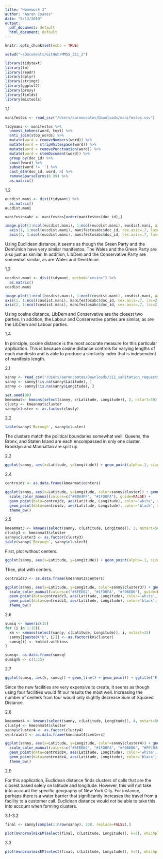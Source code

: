 ```yaml
---
title: "Homework 3"
author: "Aaron Coates"
date: "5/13/2019"
output:
  pdf_document: default
  html_document: default
---
```


```r
knitr::opts_chunk$set(echo = TRUE)
```

```r
setwd("~/Documents/GitHub/MMSS_311_2")

library(tidytext)
library(tm)
library(readr)
library(dplyr)
library(stringr)
library(ggplot2)
library(proxy)
library(fields)
library(mixtools)
```

1.1

```r
manifestos <- read_csv("/Users/aaroncoates/Downloads/manifestos.csv")

tidymani <- manifestos %>% 
  unnest_tokens(word, text) %>%
  anti_join(stop_words) %>%
  mutate(word = removeNumbers(word)) %>%
  mutate(word = stripWhitespace(word)) %>%
  mutate(word = removePunctuation(word)) %>%
  mutate(word = stemDocument(word)) %>%
  group_by(doc_id) %>%
  count(word) %>%
  subset(word != '') %>%
  cast_dtm(doc_id, word, n) %>%
  removeSparseTerms(0.99) %>%
  as.matrix()
```

1.2

```r
eucdist.mani <- dist(tidymani) %>%
  as.matrix()
eucdist.mani

manifestosabc <- manifestos[order(manifestos$doc_id),]
```
```r
image.plot(1:ncol(eucdist.mani), 1:ncol(eucdist.mani), eucdist.mani, axes=F, xlab="Party", ylab="Party")
  axis(1, 1:ncol(eucdist.mani), manifestosabc$doc_id, cex.axis=.7, las=2)
  axis(2, 1:ncol(eucdist.mani), manifestosabc$doc_id, cex.axis=.7, las=2)
```

Using Euclidean distance, it seems as though the Green Party and the DemUnion have very similar manifestos. The Wales and the Green Party are also just as similar. In addition, LibDem and the Conservative Party are somewhat similar, as are Wales and DemUnion.

1.3

```r
cosdist.mani <- dist(tidymani, method="cosine") %>%
  as.matrix()
cosdist.mani
```
```r
image.plot(1:ncol(cosdist.mani), 1:ncol(cosdist.mani), cosdist.mani, axes=F, xlab="Party", ylab="Party")
axis(1, 1:ncol(cosdist.mani), manifestosabc$doc_id, cex.axis=.7, las=2)
axis(2, 1:ncol(cosdist.mani), manifestosabc$doc_id, cex.axis=.7, las=2)
```

Using cosine distance, LibDem and Conservative are the closest two parties. In addition, the Labour and Conservative parties are similar, as are the LibDem and Labour parties.

1.4

In principle, cosine distance is the most accurate measure for this particular application. This is because cosine distance controls for varying lengths of each manifesto and is able to produce a similarity index that is independent of manifesto length.

2.1

```r
sanny <- read_csv("/Users/aaroncoates/Downloads/311_sanitation_requests_2019.csv")
sanny <- sanny[!is.na(sanny$Latitude), ]
sanny <- sanny[!is.na(sanny$Longitude), ]

set.seed(80)
kmeanmat<- kmeans(select(sanny, c(Latitude, Longitude)), 2, nstart=50)
clusty <- kmeanmat$cluster
sanny$cluster <- as.factor(clusty)
```

2.2

```r
table(sanny$`Borough`, sanny$cluster)
```
The clusters match the political boundaries somewhat well. Queens, the Bronx, and Staten Island are each encompassed in only one cluster. Brooklyn and Manhattan are split up.

2.3

```r
ggplot(sanny, aes(x=Latitude, y=Longitude)) + geom_point(alpha=.1, size=.5, col= sanny$cluster)
```

2.4

```r
centroidz <- as.data.frame(kmeanmat$centers)
```
```r
ggplot(sanny, aes(x=Latitude, y=Longitude, color=sanny$cluster)) + geom_point(alpha=.1, size=.5) + 
  scale_color_manual(values=c("#E0A4FF", "#1FD0FA"), guide=FALSE) +
  geom_point(data=centroidz, aes(Latitude, Longitude), color='white', size=5) +
  geom_point(data=centroidz, aes(Latitude, Longitude), color='black', size=4) +
  theme_bw()
```

2.5

```r
kmeanmat3 <- kmeans(select(sanny, c(Latitude, Longitude)), 3, nstart=50)
clusty3 <- kmeanmat3$cluster
sanny$cluster3 <- as.factor(clusty3)
table(sanny$`Borough`, sanny$cluster3)
```

First, plot without centers.

```r
ggplot(sanny, aes(x=Latitude, y=Longitude)) + geom_point(alpha=.1, size=.5, col= sanny$cluster3)
```

Then, plot with centers.

```r
centroidz3 <- as.data.frame(kmeanmat3$centers)
```
```r
ggplot(sanny, aes(x=Latitude, y=Longitude, color=sanny$cluster3)) + geom_point(alpha=.1, size=.5) + 
  scale_color_manual(values=c("#5FEE62", "#1FD0FA", "#F06ED6"), guide=FALSE) +
  geom_point(data=centroidz3, aes(Latitude, Longitude), color='white', size=4) +
  geom_point(data=centroidz3, aes(Latitude, Longitude), color='black', size=3) +
  theme_bw()
```

2.6

```r
sumsq <- numeric(15)
for (i in 1:15){
  km <- kmeans(select(sanny, c(Latitude, Longitude)), i, nstart=15)
  sanny[[paste0("k", i)]] <- as.factor(km$cluster)
  sumsq[i] <- km$tot.withinss
} 

sumsq<- as.data.frame(sumsq)
sumsq$k <- c(1:15)
```

2.7

```r
ggplot(sumsq, aes(k, sumsq)) + geom_line() + geom_point() + ggtitle("Elbow Plot") + xlab("Number of Clusters") + ylab("Within-Cluster Sum of Squares")
```

Since the new facilities are very expensive to create, it seems as though using four facilities would fit our results the most well. Increasing the number of centers from four would only slightly decrease Sum of Squared Distance.

2.8

```r
kmeanmat4 <- kmeans(select(sanny, c(Latitude, Longitude)), 4, nstart=50)
clusty4 <- kmeanmat4$cluster
sanny$cluster4 <- as.factor(clusty4)
centroidz4 <- as.data.frame(kmeanmat4$centers)
```
```r
ggplot(sanny, aes(x=Latitude, y=Longitude, color=sanny$cluster4)) + geom_point(alpha=.1, size=.5) + 
  scale_color_manual(values=c("#5FEE62", "#1FD0FA", "#F06ED6", "#FFC034"), guide=FALSE) +
  geom_point(data=centroidz4, aes(Latitude, Longitude), color='white', size=3) +
  geom_point(data=centroidz4, aes(Latitude, Longitude), color='black', size=2) +
  theme_bw()
```

2.9

For this application, Euclidean distance finds clusters of calls that are the closest based solely on latitude and longitude. However, this will not take into account the specific geography of New York City. For instance, perhaps there is a water barrier that significantly increases the travel from a facility to a customer call. Euclidean distance would not be able to take this into account when forming clusters.

3.1-3.2

```r
final <- sanny[sample(1:nrow(sanny), 500, replace=FALSE),]
```
```r
plot(mvnormalmixEM(select(final, c(Latitude, Longitude)), k=2), whichplots=2, xlab2="Latitude", ylab2="Longitude")
```

3.3

```r
plot(mvnormalmixEM(select(final, c(Latitude, Longitude)), k=3), whichplots=2, xlab2="Latitude", ylab2="Longitude")
```